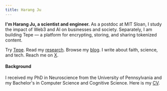 ```yaml
---
title: Harang Ju
---
```


**I'm Harang Ju, a scientist and engineer.**
As a postdoc at MIT Sloan, I study the impact of Web3 and AI on businesses and society. 
Separately, I am building Tepe — a platform for encrypting, storing, and sharing tokenized content.

Try [Tepe](https://tepe.so/).
Read my [research](https://scholar.google.com/citations?user=dDNw63AAAAAJ&hl=en).
Browse my [blog](</blog>). I write about faith, science, and tech.
Reach me on [X](https://x.com/harangju/).

#### Background

I received my PhD in Neuroscience from the University of Pennsylvania and my Bachelor's in Computer Science and Cognitive Science.
Here is my [CV](</Harang Ju CV.pdf>).
